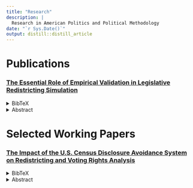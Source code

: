 ```yaml
---
title: "Research"
description: |
  Research in American Politics and Political Methodology
date: "`r Sys.Date()`"
output: distill::distill_article
---
```

# Publications

### [The Essential Role of Empirical Validation in Legislative Redistricting Simulation]()
<details>
<summary>BibTeX</summary>

```
@article{fife:etal:20,
  author = {Benjamin Fifield and Kosuke Imai and Jun Kawahara and Christopher T. Kenny},
  title = {The Essential Role of Empirical Validation in Legislative Redistricting Simulation},
  journal = {Statistics and Public Policy},
  volume = {7},
  number = {1},
  pages = {52-68},
  year  = {2020},
  publisher = {Taylor & Francis},
  doi = {10.1080/2330443X.2020.1791773},
  URL = {https://doi.org/10.1080/2330443X.2020.1791773},
  eprint = {https://doi.org/10.1080/2330443X.2020.1791773},
}
```
</details> 
<details>
<summary>Abstract</summary>
As granular data about elections and voters become available, redistricting simulation methods are playing an increasingly important role when legislatures adopt redistricting plans and courts determine their legality. These simulation methods are designed to yield a representative sample of all redistricting plans that satisfy statutory guidelines and requirements such as contiguity, population parity, and compactness. A proposed redistricting plan can be considered gerrymandered if it constitutes an outlier relative to this sample according to partisan fairness metrics. Despite their growing use, an insufficient effort has been made to empirically validate the accuracy of the simulation methods. We apply a recently developed computational method that can efficiently enumerate all possible redistricting plans and yield an independent sample from this population. We show that this algorithm scales to a state with a couple of hundred geographical units. Finally, we empirically examine how existing simulation methods perform on realistic validation datasets.
</details>


# Selected Working Papers

### [The Impact of the U.S. Census Disclosure Avoidance System on Redistricting and Voting Rights Analysis](https://arxiv.org/abs/2105.14197)
<details>
<summary>BibTeX</summary>

```
@misc{kenn:etal:21,
      title={The Impact of the U.S. Census Disclosure Avoidance System on Redistricting and Voting Rights Analysis}, 
      author={Christopher T. Kenny and Shiro Kuriwaki and Cory McCartan and Evan Rosenman and Tyler Simko and Kosuke Imai},
      year={2021},
      eprint={2105.14197},
      archivePrefix={arXiv},
      primaryClass={stat.AP},
}
```
</details>
<details>
<summary>Abstract</summary>
The US Census Bureau plans to protect the privacy of 2020 Census respondents through its Disclosure Avoidance System (DAS), which attempts to achieve differential privacy guarantees by adding noise to the Census microdata. By applying redistricting simulation and analysis methods to DAS-protected 2010 Census data, we find that the protected data are not of sufficient quality for redistricting purposes. We demonstrate that the injected noise makes it impossible for states to accurately comply with the One Person, One Vote principle. Our analysis finds that the DAS-protected data are biased against certain areas, depending on voter turnout and partisan and racial composition, and that these biases lead to large and unpredictable errors in the analysis of partisan and racial gerrymanders. Finally, we show that the DAS algorithm does not universally protect respondent privacy. Based on the names and addresses of registered voters, we are able to predict their race as accurately using the DAS-protected data as when using the 2010 Census data. Despite this, the DAS-protected data can still inaccurately estimate the number of majority-minority districts. We conclude with recommendations for how the Census Bureau should proceed with privacy protection for the 2020 Census.
</details>